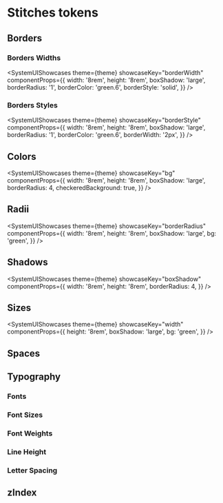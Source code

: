 



# Stitches tokens

## Borders

### Borders Widths

<SystemUIShowcases
  theme={theme}
  showcaseKey="borderWidth"
  componentProps={{
    width: '8rem',
    height: '8rem',
    boxShadow: 'large',
    borderRadius: '1',
    borderColor: 'green.6',
    borderStyle: 'solid',
  }}
/>

### Borders Styles

<SystemUIShowcases
  theme={theme}
  showcaseKey="borderStyle"
  componentProps={{
    width: '8rem',
    height: '8rem',
    boxShadow: 'large',
    borderRadius: '1',
    borderColor: 'green.6',
    borderWidth: '2px',
  }}
/>

## Colors

<SystemUIShowcases
  theme={theme}
  showcaseKey="bg"
  componentProps={{
    width: '8rem',
    height: '8rem',
    boxShadow: 'large',
    borderRadius: 4,
    checkeredBackground: true,
  }}
/>

## Radii

<SystemUIShowcases
  theme={theme}
  showcaseKey="borderRadius"
  componentProps={{
    width: '8rem',
    height: '8rem',
    boxShadow: 'large',
    bg: 'green',
  }}
/>

## Shadows

<SystemUIShowcases
  theme={theme}
  showcaseKey="boxShadow"
  componentProps={{
    width: '8rem',
    height: '8rem',
    borderRadius: 4,
  }}
/>

## Sizes

<SystemUIShowcases
  theme={theme}
  showcaseKey="width"
  componentProps={{
    height: '8rem',
    boxShadow: 'large',
    bg: 'green',
  }}
/>

## Spaces

<SystemUIShowcases theme={theme} showcaseKey="space" />

## Typography

### Fonts

<SystemUIShowcases theme={theme} showcaseKey="fontFamily" />

### Font Sizes

<SystemUIShowcases theme={theme} showcaseKey="fontSize" />

### Font Weights

<SystemUIShowcases theme={theme} showcaseKey="fontWeight" />

### Line Height

<SystemUIShowcases theme={theme} showcaseKey="lineHeight" />

### Letter Spacing

<SystemUIShowcases theme={theme} showcaseKey="letterSpacing" />

## zIndex

<SystemUIShowcases theme={theme} showcaseKey="zIndex" />
